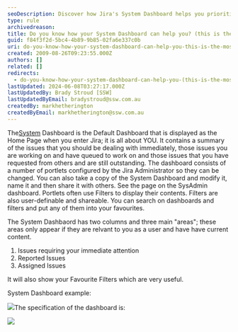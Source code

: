 ```yaml
---
seoDescription: Discover how Jira's System Dashboard helps you prioritize tasks and streamline workflows with a personalized overview of issues requiring your attention.
type: rule
archivedreason:
title: Do you know how your System Dashboard can help you? (this is the most important feature in Jira)
guid: f84f3f2d-5bc4-4b89-9b85-02fa6e337c0b
uri: do-you-know-how-your-system-dashboard-can-help-you-this-is-the-most-important-feature-in-jira
created: 2009-08-26T09:23:55.000Z
authors: []
related: []
redirects:
  - do-you-know-how-your-system-dashboard-can-help-you-(this-is-the-most-important-feature-in-jira)
lastUpdated: 2024-06-08T03:27:17.000Z
lastUpdatedBy: Brady Stroud [SSW]
lastUpdatedByEmail: bradystroud@ssw.com.au
createdBy: markhetherington
createdByEmail: markhetherington@ssw.com.au
---
```


The[System](/do-you-know-how-your-system-dashboard-can-help-you-this-is-the-most-important-feature-in-jira) Dashboard is the Default Dashboard that is displayed as the Home Page when you enter Jira; it is all about YOU. It contains a summary of the issues that you should be dealing with immediately, those issues you are working on and have queued to work on and those issues that you have requested from others and are still outstanding.
The dashboard consists of a number of portlets configured by the Jira Administrator so they can be changed. You can also take a copy of the System Dashboard and modify it, name it and then share it with others. See the page on the SysAdmin dashboard. Portlets often use Filters to display their contents. Filters are also user-definable and shareable. You can search on dashboards and filters and put any of them into your favourites.

The System Dashbaord has two columns and three main "areas"; these areas only appear if they are relvant to you as a user and have have current content.

1. Issues requiring your immediate attention
2. Reported Issues
3. Assigned Issues

It will also show your Favourite Filters which are very useful.

System Dashboard example:

![](SystemDashboardExample.png)The specification of the dashboard is:

![](SystemDashboardSpec.png)
